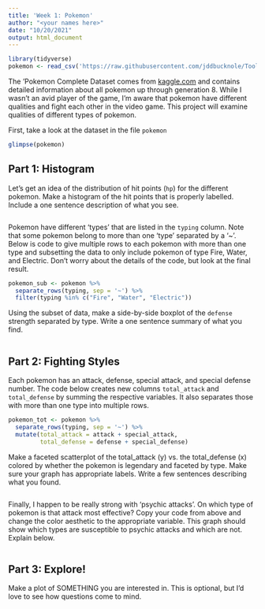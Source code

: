 ```yaml
---
title: 'Week 1: Pokemon'
author: "<your names here>"
date: "10/20/2021"
output: html_document
---
```


```r
library(tidyverse)
pokemon <- read_csv('https://raw.githubusercontent.com/jddbucknole/ToolsProjects/main/pokemon.csv')
```

The 'Pokemon Complete Dataset comes from [kaggle.com](https://www.kaggle.com/kylekohnen/complete-pokemon-data-set) and contains detailed information about all pokemon up through generation 8.  While I wasn't an avid player of the game, I'm aware that pokemon have different qualities and fight each other in the video game.  This project will examine qualities of different types of pokemon.

First, take a look at the dataset in the file `pokemon`
```r
glimpse(pokemon)
```

## Part 1: Histogram

Let's get an idea of the distribution of hit points (`hp`) for the different pokemon.  Make a histogram of the hit points that is properly labelled.  Include a one sentence description of what you see.

```r
```

Pokemon have different 'types' that are listed in the `typing` column.  Note that some pokemon belong to more than one 'type' separated by a '~'.  Below is code to give multiple rows to each pokemon with more than one type and subsetting the data to only include pokemon of type Fire, Water, and Electric.  Don't worry about the details of the code, but look at the final result.

```r
pokemon_sub <- pokemon %>%
  separate_rows(typing, sep = '~') %>%
  filter(typing %in% c("Fire", "Water", "Electric"))
```

Using the subset of data, make a side-by-side boxplot of the `defense` strength separated by type.  Write a one sentence summary of what you find.

```r
```


## Part 2: Fighting Styles

Each pokemon has an attack, defense, special attack, and special defense number.  The code below creates new columns `total_attack` and `total_defense` by summing the respective variables. It also separates those with more than one type into multiple rows.

```r
pokemon_tot <- pokemon %>%
  separate_rows(typing, sep = '~') %>%
  mutate(total_attack = attack + special_attack, 
         total_defense = defense + special_defense)
```

Make a faceted scatterplot of the total_attack (y) vs. the total_defense (x) colored by whether the pokemon is legendary and faceted by type.  Make sure your graph has appropriate labels.  Write a few sentences describing what you found.

```r
```

Finally, I happen to be really strong with 'psychic attacks'.  On which type of pokemon is that attack most effective? Copy your code from above and change the color aesthetic to the appropriate variable.  This graph should show which types are susceptible to psychic attacks and which are not. Explain below.

```r
```

## Part 3: Explore!

Make a plot of SOMETHING you are interested in.  This is optional, but I'd love to see how questions come to mind.